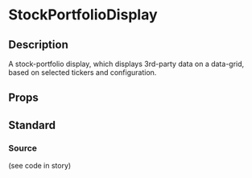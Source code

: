
<Meta
	title="page-parts/users/[userId]/stock-portfolios/[stockPortfolioId]/stock-portfolio-display"
	component={StockPortfolioDisplay}
/>

# StockPortfolioDisplay

## Description
A stock-portfolio display, which displays 3rd-party data on a data-grid, based on selected tickers
and configuration.

## Props
<Props of={StockPortfolioDisplay} />

## Standard

<Preview>
	<Story name="standard">
		<StockPortfolioDisplay
			loading={boolean("loading", false)}
			stockPortfolio={stockPortfolio}
			withData={true}
		/>
	</Story>
</Preview>

### Source
(see code in story)
